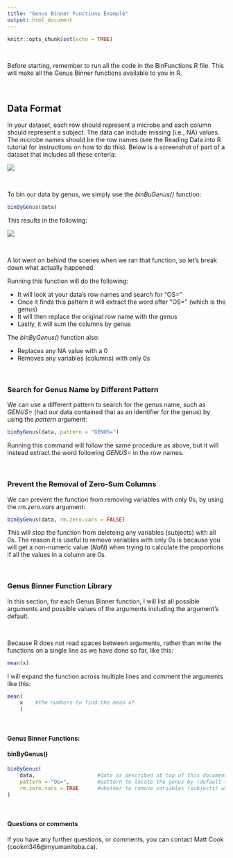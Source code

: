 ```yaml
---
title: "Genus Binner Functions Example"
output: html_document
---
```



```r
knitr::opts_chunk$set(echo = TRUE)
```


<br>

Before starting, remember to run all the code in the BinFunctions.R file. This will make all the Genus Binner functions available to you in R.

<br>

## Data Format

In your dataset, each row should represent a microbe and each column should represent a subject. The data can include missing (i.e., NA) values. The microbe names should be the row names (see the Reading Data into R tutorial for instructions on how to do this). Below is a screenshot of part of a dataset that includes all these criteria:

![](images/ExampleData.png)

<br>

To bin our data by genus, we simply use the *binBuGenus()* function:

```r
binByGenus(data)
```

This results in the following:

![](images/ExampleOutput.png)

<br>

A lot went on behind the scenes when we ran that function, so let's break down what actually happened.

Running this function will do the following:

* It will look at your data's row names and search for "OS="
* Once it finds this pattern it will extract the word after "OS=" (which is the genus)
* It will then replace the original row name with the genus
* Lastly, it will sum the columns by genus

The *binByGenus()* function also:

* Replaces any NA value with a 0
* Removes any variables (columns) with only 0s

<br>

### Search for Genus Name by Different Pattern


We can use a different pattern to search for the genus name, such as *GENUS=* (had our data contained that as an identifier for the genus) by using the *pattern* argument:

```r
binByGenus(data, pattern = "GENUS=")
```


Running this command will follow the same procedure as above, but it will instead extract the word following *GENUS=* in the row names.

<br>

### Prevent the Removal of Zero-Sum Columns

We can prevent the function from removing variables with only 0s, by using the *rm.zero.vars* argument:

```r
binByGenus(data, rm.zero.vars = FALSE)
```

This will stop the function from deleteing any variables (subjects) with all 0s. The reason it is useful to remove variables with only 0s is because you will get a non-numeric value (*NaN*) when trying to calculate the proportions if all the values in a column are 0s.

<br>

### Genus Binner Function Library

In this section, for each Genus Binner function, I will list all possible arguments and possible values of the arguments including the argument's default.

<br>

Because R does not read spaces between arguments, rather than write the functions on a single line as we have done so far, like this:


```r
mean(x)
```


I will expand the function across multiple lines and comment the arguments like this:

```r
mean(
    x    #the numbers to find the mean of
    )
```

<br>

#### Genus Binner Functions:


#### binByGenus()

```r
binByGenus(
    data,                    #data as described at top of this document
    pattern = "OS=",         #pattern to locate the genus by (default = "OS=")
    rm.zero.vars = TRUE      #whether to remove variables (subjects) with values of all 0s (default = TRUE)
)
```



<br>

#### Questions or comments

If you have any further questions, or comments, you can contact Matt Cook (cookm346@myumanitoba.ca).



<br>
<br>
<br>
<br>
<br>
<br>
<br>


